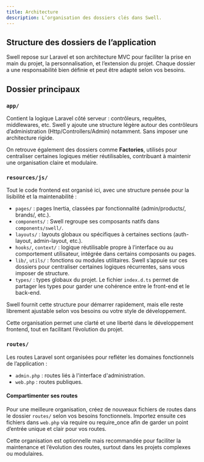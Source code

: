 ```yaml
---
title: Architecture
description: L’organisation des dossiers clés dans Swell.
---
```


## Structure des dossiers de l’application

Swell repose sur Laravel et son architecture MVC pour faciliter la prise en main du projet, 
la personnalisation, et l’extension du projet. Chaque dossier a une responsabilité bien définie
et peut être adapté selon vos besoins.

## Dossier principaux

### `app/`

Contient la logique Laravel côté serveur : contrôleurs, requêtes, middlewares, etc. 
Swell y ajoute une structure légère autour des contrôleurs d’administration 
<span className='text-fd-muted-foreground text-sm'>(Http/Controllers/Admin)</span> notamment.
Sans imposer une architecture rigide.

On retrouve également des dossiers comme **Factories**, utilisés pour centraliser certaines logiques métier réutilisables, 
contribuant à maintenir une organisation claire et modulaire.

### `resources/js/`

Tout le code frontend est organisé ici, avec une structure pensée pour la lisibilité et la maintenabilité :

- `pages/` : pages Inertia, classées par fonctionnalité 
<span className='text-fd-muted-foreground text-sm'>(admin/products/, brands/, etc.)</span>.
- `components/` : Swell regroupe ses composants natifs dans `components/swell/`.
- `layouts/` : layouts globaux ou spécifiques à certaines sections
<span className='text-fd-muted-foreground text-sm'>(auth-layout, admin-layout, etc.)</span>.
- `hooks/`, `context/` : logique réutilisable propre à l’interface ou au comportement utilisateur, 
intégrée dans certains composants ou pages.
- `lib/`, `utils/` : fonctions ou modules utilitaires. Swell s’appuie sur ces dossiers pour centraliser 
certaines logiques récurrentes, sans vous imposer de structure.
- `types/` : types globaux du projet. Le fichier `index.d.ts` permet de partager les types pour garder une cohérence entre le front-end et le back-end.

<Callout>
    Swell fournit cette structure pour démarrer rapidement, mais elle reste librement ajustable selon vos besoins ou votre style de développement.
</Callout>

Cette organisation permet une clarté et une liberté dans le développement frontend, tout en facilitant l’évolution du projet.

### `routes/`

Les routes Laravel sont organisées pour refléter les domaines fonctionnels de l’application :

- `admin.php` : routes liés à l'interface d'administration.
- `web.php` : routes publiques.

#### Compartimenter ses routes

Pour une meilleure organisation, créez de nouveaux fichiers de routes dans le dossier `routes/` selon vos besoins fonctionnels.
Importez ensuite ces fichiers dans `web.php` via require ou require_once afin de garder un point d’entrée unique et clair pour vos routes.

<Callout>
    Cette organisation est optionnelle mais recommandée pour faciliter la maintenance et l’évolution des routes, 
    surtout dans les projets complexes ou modulaires.
</Callout>